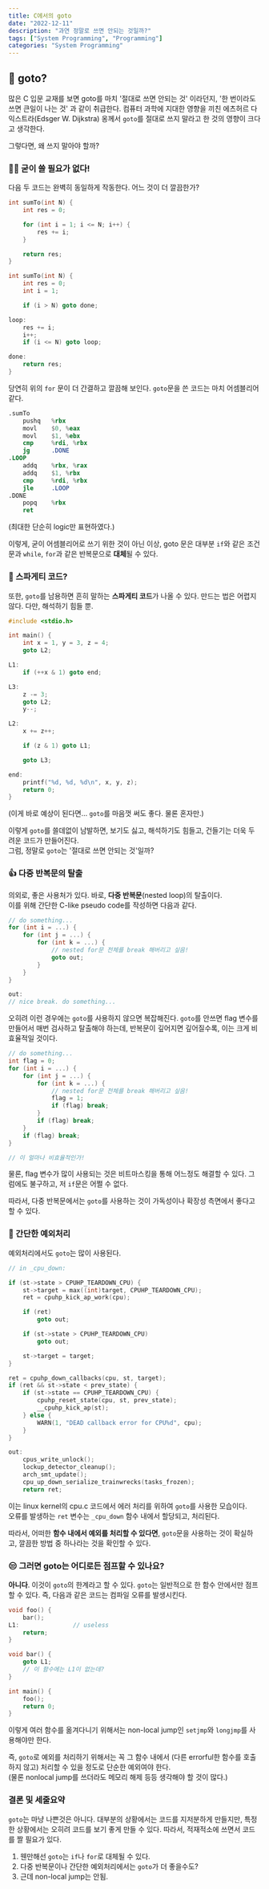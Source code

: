 ```yaml
---
title: C에서의 goto
date: "2022-12-11"
description: "과연 정말로 쓰면 안되는 것일까?"
tags: ["System Programming", "Programming"]
categories: "System Programming"
---
```


## 🤔 goto?

많은 C 입문 교재를 보면 goto를 마치 '절대로 쓰면 안되는 것' 이라던지, '한 번이라도 쓰면 큰일이 나는 것' 과 같이 취급한다.
컴퓨터 과학에 지대한 영향을 끼친 에츠허르 다익스트라(Edsger W. Dijkstra) 옹께서 `goto`를 절대로 쓰지 말라고 한 것의 영향이
크다고 생각한다.

그렇다면, 왜 쓰지 말아야 할까?

### 🤦‍♂️ 굳이 쓸 필요가 없다!

다음 두 코드는 완벽히 동일하게 작동한다. 어느 것이 더 깔끔한가?

```c
int sumTo(int N) {
    int res = 0;

    for (int i = 1; i <= N; i++) {
        res += i;
    }

    return res;
}
```

```c
int sumTo(int N) {
    int res = 0;
    int i = 1;

    if (i > N) goto done;

loop:
    res += i;
    i++;
    if (i <= N) goto loop;

done:
    return res;
}
```

당연히 위의 `for` 문이 더 간결하고 깔끔해 보인다. `goto`문을 쓴 코드는 마치 어셈블리어 같다.

```nasm
.sumTo
    pushq   %rbx
    movl    $0, %eax
    movl    $1, %ebx
    cmp     %rdi, %rbx
    jg      .DONE
.LOOP
    addq    %rbx, %rax
    addq    $1, %rbx
    cmp     %rdi, %rbx
    jle     .LOOP
.DONE
    popq    %rbx
    ret
```

(최대한 단순히 logic만 표현하였다.)

이렇게, 굳이 어셈블리어로 쓰기 위한 것이 아닌 이상, goto 문은 대부분 `if`와 같은 조건문과 `while`, `for`과 같은 반복문으로 **대체**될 수 있다.

### 🤮 스파게티 코드?

또한, `goto`를 남용하면 흔히 말하는 **스파게티 코드**가 나올 수 있다. 만드는 법은 어렵지 않다. 다만, 해석하기 힘들 뿐.

```c
#include <stdio.h>

int main() {
    int x = 1, y = 3, z = 4;
    goto L2;

L1:
    if (++x & 1) goto end;

L3:
    z -= 3;
    goto L2;
    y--;

L2:
    x += z++;

    if (z & 1) goto L1;

    goto L3;

end:
    printf("%d, %d, %d\n", x, y, z);
    return 0;
}
```

(이게 바로 예상이 된다면... `goto`를 마음껏 써도 좋다. 물론 혼자만.)

이렇게 `goto`를 쓸데없이 남발하면, 보기도 싫고, 해석하기도 힘들고, 건들기는 더욱 두려운 코드가 만들어진다. \
그럼, 정말로 `goto`는 '절대로 쓰면 안되는 것'일까?

### 👍 다중 반복문의 탈출

의외로, 좋은 사용처가 있다. 바로, **다중 반복문**(nested loop)의 탈출이다. \
이를 위해 간단한 C-like pseudo code를 작성하면 다음과 같다.

```c
// do something...
for (int i = ...) {
    for (int j = ...) {
        for (int k = ...) {
            // nested for문 전체를 break 해버리고 싶음!
            goto out;
        }
    }
}

out:
// nice break. do something...
```

오히려 이런 경우에는 `goto`를 사용하지 않으면 복잡해진다. `goto`를 안쓰면 flag 변수를 만들어서 매번 검사하고 탈출해야 하는데,
반복문이 깊어지면 깊어질수록, 이는 크게 비효율적일 것이다.

```c
// do something...
int flag = 0;
for (int i = ...) {
    for (int j = ...) {
        for (int k = ...) {
            // nested for문 전체를 break 해버리고 싶음!
            flag = 1;
            if (flag) break;
        }
        if (flag) break;
    }
    if (flag) break;
}

// 이 얼마나 비효율적인가!
```

물론, flag 변수가 많이 사용되는 것은 비트마스킹을 통해 어느정도 해결할 수 있다. 그럼에도 불구하고, 저 `if`문은 어쩔 수 없다.

따라서, 다중 반복문에서는 `goto`를 사용하는 것이 가독성이나 확장성 측면에서 좋다고 할 수 있다.

### 🙂 간단한 예외처리

예외처리에서도 `goto`는 많이 사용된다.

```c
// in _cpu_down:

if (st->state > CPUHP_TEARDOWN_CPU) {
    st->target = max((int)target, CPUHP_TEARDOWN_CPU);
    ret = cpuhp_kick_ap_work(cpu);

    if (ret)
        goto out;

    if (st->state > CPUHP_TEARDOWN_CPU)
        goto out;

    st->target = target;
}

ret = cpuhp_down_callbacks(cpu, st, target);
if (ret && st->state < prev_state) {
    if (st->state == CPUHP_TEARDOWN_CPU) {
        cpuhp_reset_state(cpu, st, prev_state);
        __cpuhp_kick_ap(st);
    } else {
        WARN(1, "DEAD callback error for CPU%d", cpu);
    }
}

out:
    cpus_write_unlock();
    lockup_detector_cleanup();
    arch_smt_update();
    cpu_up_down_serialize_trainwrecks(tasks_frozen);
    return ret;
```

이는 linux kernel의 cpu.c 코드에서 에러 처리를 위하여 `goto`를 사용한 모습이다. \
오류를 발생하는 `ret` 변수는 `_cpu_down` 함수 내에서 할당되고, 처리된다.

따라서, 어떠한 **함수 내에서 예외를 처리할 수 있다면**, `goto`문을 사용하는 것이 확실하고, 깔끔한 방법 중 하나라는 것을 확인할 수 있다.

### 😒 그러면 goto는 어디로든 점프할 수 있나요?

**아니다**. 이것이 `goto`의 한계라고 할 수 있다. `goto`는 일반적으로 한 함수 안에서만 점프할 수 있다. 즉, 다음과 같은 코드는 컴파일 오류를 발생시킨다.

```c
void foo() {
    bar();
L1:               // useless
    return;
}

void bar() {
    goto L1;
    // 이 함수에는 L1이 없는데?
}

int main() {
    foo();
    return 0;
}
```

이렇게 여러 함수를 옮겨다니기 위해서는 non-local jump인 `setjmp`와 `longjmp`를 사용해야만 한다.

즉, `goto`로 예외를 처리하기 위해서는 꼭 그 함수 내에서 (다른 errorful한 함수를 호출하지 않고) 처리할 수 있을 정도로 단순한 예외여야 한다. \
(물론 nonlocal jump를 쓰더라도 메모리 해제 등등 생각해야 할 것이 많다.)

### 결론 및 세줄요약

`goto`는 마냥 나쁜것은 아니다. 대부분의 상황에서는 코드를 지저분하게 만들지만, 특정한 상황에서는 오히려 코드를 보기 좋게 만들 수 있다.
따라서, 적재적소에 쓰면서 코드를 짤 필요가 있다.

1. 웬만해선 `goto`는 `if`나 `for`로 대체될 수 있다.
2. 다중 반복문이나 간단한 예외처리에서는 `goto`가 더 좋을수도?
3. 근데 non-local jump는 안됨.
